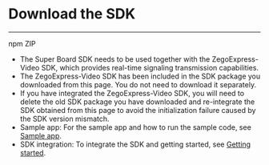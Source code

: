 # Download the SDK

----

<Card title="ZegoSuperBoard SDK" href="https://www.npmjs.com/package/zego-superboard-web" target="_blank">
npm
</Card>
<Card title="ZegoSuperBoard SDK" href="https://artifact-sdk.zego.im/SuperBoardSDK/Web/SDK/superboard_sdk_web.zip" target="_blank">
ZIP
</Card>


<Note title="Note">

- The Super Board SDK needs to be used together with the ZegoExpress-Video SDK, which provides real-time signaling transmission capabilities.
- The ZegoExpress-Video SDK has been included in the SDK package you downloaded from this page. You do not need to download it separately.
- If you have integrated the ZegoExpress-Video SDK, you will need to delete the old SDK package you have downloaded and re-integrate the SDK obtained from this page to avoid the initialization failure caused by the SDK version mismatch.
- Sample app: For the sample app and how to run the sample code, see [Sample app](./sample-app.mdx).
- SDK integration: To integrate the SDK and getting started, see [Getting started](./quick-start/create-white-board.mdx).
</Note>
